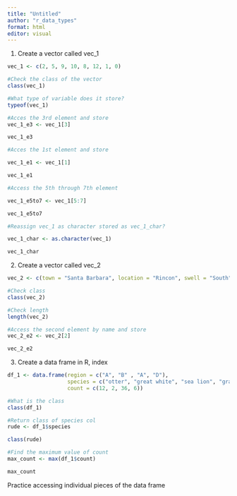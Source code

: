 ```yaml
---
title: "Untitled"
author: "r_data_types"
format: html
editor: visual
---
```


1.  Create a vector called vec_1

```r
vec_1 <- c(2, 5, 9, 10, 8, 12, 1, 0)

#Check the class of the vector 
class(vec_1)

#What type of variable does it store?
typeof(vec_1)

#Acces the 3rd element and store 
vec_1_e3 <- vec_1[3]

vec_1_e3

#Acces the 1st element and store 

vec_1_e1 <- vec_1[1]

vec_1_e1

#Access the 5th through 7th element 

vec_1_e5to7 <- vec_1[5:7]

vec_1_e5to7

#Reassign vec_1 as character stored as vec_1_char?

vec_1_char <- as.character(vec_1)

vec_1_char
```

2.  Create a vector called vec_2

```r
vec_2 <- c(town = "Santa Barbara", location = "Rincon", swell = "South")

#Check class
class(vec_2)

#Check length
length(vec_2)

#Access the second element by name and store
vec_2_e2 <- vec_2[2]

vec_2_e2

```

3.  Create a data frame in R, index

```r
df_1 <- data.frame(region = c("A", "B" , "A", "D"), 
                   species = c("otter", "great white", "sea lion", "gray whale"), 
                   count = c(12, 2, 36, 6))

#What is the class
class(df_1)

#Return class of species col
rude <- df_1$species

class(rude)

#Find the maximum value of count 
max_count <- max(df_1$count)

max_count
```

Practice accessing individual pieces of the data frame

```{}
```
